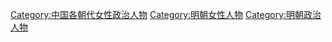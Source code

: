 [[Category:中国各朝代女性政治人物|Category:中国各朝代女性政治人物]]
[[Category:明朝女性人物|Category:明朝女性人物]]
[[Category:明朝政治人物|Category:明朝政治人物]]